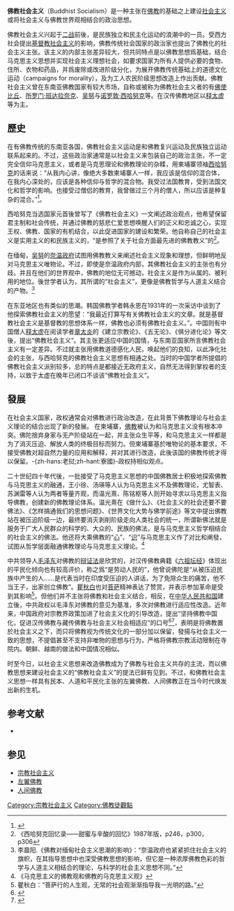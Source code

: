 {{Socialism sidebar}}

'''佛教社会主义'''（Buddhist Socialism）是一种主张在[[佛教|佛教]]的基础之上建设[[社会主义|社会主义]]或将社会主义与佛教世界观相结合的政治思想。

佛教社会主义兴起于[[二战|二战]]前後，是民族独立和民主化运动的浪潮中的一员。受西方社会提出[[基督教社会主义|基督教社会主义]]的影响，佛教传统社会国家的政治家也提出了佛教化的社会主义主张。该主义的内部主张差异较大，但共同特点是以佛教思想爲基础，结合马克思主义思想并实现社会主义理想社会，如要求国家为所有人提供必要的食物、住所、衣物和药品，并爲废除或改进阶级分化，为展开佛教传统基础上的道德文化运动（campaigns for morality），及为工人农民阶级思想改造上作出贡献。佛教社会主义曾在东南亚佛教国家有较大市场，自称或被称为佛教社会主义者的有[[佛使比丘|佛使比丘]]、[[所罗门·班达拉奈克|所罗门·班达拉奈克]]、[[吴努|吴努]]与[[诺罗敦·西哈努克|诺罗敦·西哈努克]]等。在汉传佛教地区以[[释太虚|释太虚]]等为主。

==歷史==
在有佛教传统的东南亚各国，佛教社会主义运动是和佛教复兴运动及民族独立运动联系起来的。不过，这些政治家通常是以社会主义来包装自己的政治主张，不一定完全信仰马克思主义，或者是马克思理论和佛教理论的杂糅，用柬埔寨领袖[[西哈努克|西哈努克]]的话来说：“从我内心讲，像绝大多数柬埔寨人一样，我应该是信仰的混合体，在我内心深处的，应该是各种信仰与哲学的混合物。我受过法国教育，受到法国文化和哲学的影响。也接受过僧侣的教育，我曾做过三个月的僧人，所以应该是种复杂的混合。”<ref>{{Cite web |url=https://news.qq.com/a/20121015/000686_1.htm |title=西哈努克忆流亡岁月：金日成为我建了座宫殿 |accessdate=2020-11-01 |archive-date=2020-11-07 |archive-url=https://web.archive.org/web/20201107095900/https://news.qq.com/a/20121015/000686_1.htm |dead-url=no }}</ref>。

西哈努克当选国家元首後曾写了《佛教社会主义》一文阐述政治观点，他希望保留君主制和社会传统，并通过佛教的慈悲仁爱思想唤醒人们的正义和忠诚之心，实现王权、佛教、国家的有机结合，以此促进国家的建设和繁荣。他自称自己的社会主义是实用主义的和民族主义的，“是参照了关于社会方面最先进的佛教教义”的<ref>《西哈努克回忆录——甜蜜与辛酸的回忆》1987年版，p246，p300，p306</ref>。

在缅甸，[[吴努|吴努]]的[[奈温政府|奈温政府]]试图用佛教教义来阐述社会主义现象和理想，但鲜明地反对马克思主义唯物论。不过，即使是奈温政府内部，其佛教社会主义的主张也有分歧。并且在他们的世界观中，佛教的地位无可撼动，社会主义是作为从属的、被利用的地位。後世学者认为，其所谓的“社会主义”，更像是佛教哲学与人道主义结合的产物。<ref>李晨阳.《佛教对缅甸社会主义思潮的影响》：“奈温政府也紧紧抓住社会主义的旗帜，在其指导思想中也深受佛教思想的影响，但它是一种浓厚佛教色彩的哲学与人道主义相结合的理论，与科学的社会主义思想不同。”</ref>

在东亚地区也有类似的思潮。韩国佛教学者韩永恩在1931年的一次采访中谈到了他探索佛教社会主义的愿望：“我最近打算写有关佛教社会主义的文章。就是基督教社会主义是基督教的思想体系一样，佛教也必须有佛教社会主义。”。中国则有中国僧人[[释太虚|释太虚]]在阅读学者[[章太炎|章太炎]]的《建立宗教论》、《五无论》、《俱分进化论》等文後，提出“佛教社会主义”。其主张更适应中国的国情，与东南亚国家所言佛教社会主义有一定差异。不过就主张用佛教道德感化人民，唤起他们的良知，以此净化社会的主张，与西哈努克的佛教社会主义思想有相通之处。当时的中国学者所提倡的佛教社会主义派别较多，总的特点是都接近无政府主义，自然无法得到掌权者的支持，以致于太虚在晚年已闭口不谈该“佛教社会主义”。

==發展==
在社会主义国家，政权通常会对佛教进行政治改造，在此背景下佛教理论与社会主义理论的结合出现了新的發展。
在柬埔寨，[[柬埔寨佛教|佛教]]被认为和马克思主义没有根本冲突。佛陀捨弃身家与无产阶级站在一起，并主张众生平等，和马克思主义一样都是为了消灭压迫、解放人类的终极目标而努力。但柬埔寨基於唯物论的基本要求，不接受佛教对超自然力量的应用和解释，并对其进行改造，此後该国的佛教传统才得以保留。-{zh-hans:老挝;zh-hant:寮國}-政权持相似观点。

二十世纪四十年代後，一批接受了马克思主义思想的中国佛教居士积极地探索佛教与马克思主义的融通，王小徐、汤瑛等人认为马克思主义不及佛教理论，尤智表、苏渊雷等人认为两者等量齐观，而温光熹、陈铭枢等人则开始寻求以马克思主义指导佛教，创建新的佛教理论体系。温光熹在《做什么》、《社会主义的社会还要不要佛法》、《怎样搞通我们的思想问题》、《世界文化大势与佛学前途》等文中提出佛教站在被压迫阶级一边，最终要消灭剥削阶级走向人类社会的统一，所谓新佛法就是服务于广大人民群众的科学的、大众的、民族的佛法，是与马克思主义哲学相结合的社会主义的佛法。他还将大乘佛教的“[[心_(佛教)|心]]”、“[[识_(佛教)|识]]”与马克思主义作了对比和阐發，试图从哲学层面融通佛教理论与马克思主义理论。<ref>《马克思主义的佛教观和佛教的马克思主义观》</ref>

中共领导人[[毛泽东|毛泽东]]对佛教的[[辩证法|辩证法]]是欣赏的，对汉传佛教典籍《[[六祖坛经|六祖坛经]]》体现出的平民化倾向也有较高评价，称之爲“是劳动人民的”，他曾说佛陀是“从被压迫民族中产生的人……是代表当时在印度受压迫的人讲话，为了免除众生的痛苦，他不当王子，出家创立佛教”。[[瞿秋白|瞿秋白]]也对[[菩萨|菩萨]]精神表达了赞赏，并表示参加革命是受到其影响<ref>瞿秋白：“菩萨行的人生观，无常的社会观渐渐指导我一光明的路。”</ref>。但他们并不主张将佛教和社会主义结合，相反，在[[中华人民共和国|中华人民共和国]]建立後，中共政权以毛泽东对佛教的意见为基准，多次对佛教进行适应性改造。近年来，中国政府对宗教界政策加进了社会主义化的引导改造，提出“坚持佛教中国化，促进汉传佛教与藏传佛教与社会主义社会相适应”的口号<ref>{{Cite web |url=http://www.rmzxb.com.cn/c/2018-01-25/1941476.shtml |title=坚持佛教中国化方向积极与社会主义社会相适应——佛教中国化的本质及内容.人民政协网 |access-date=2020-11-01 |archive-date=2021-03-11 |archive-url=https://web.archive.org/web/20210311064548/http://www.rmzxb.com.cn/c/2018-01-25/1941476.shtml }}</ref><ref>{{Cite web |url=http://www.fjnet.com/bty1/gdnr/201607/t20160713_241010.htm |title=《人民日报》：积极引导宗教与社会主义社会相适应  |accessdate=2020-11-01 |archive-date=2019-09-05 |archive-url=https://web.archive.org/web/20190905080229/http://www.fjnet.com/bty1/gdnr/201607/t20160713_241010.htm |dead-url=no }}</ref>，表明是将佛教置於社会主义之下，而只将佛教视为传统文化的一部分加以保留，發揚与社会主义一致的思想，不提倡甚至不支持非唯物的思想与行为，严格将佛教宗教活动限制在寺院内。朝鲜、越南的做法和中国情况相似。

时至今日，以社会主义思想来改造佛教成为了佛教与社会主义共存的主流，而以佛教思想来建设社会主义的“佛教社会主义”的提法已鲜有见到。不过，和佛教社会主义思想一样具有民本、人道和平民化主张的左翼佛教、人间佛教正在当今时代焕发出新的生机。

== 参考文献 ==
{{Reflist|1}}
*{{book|title=《中国佛教的社会主义改造》|isbn=9789629966027}}

== 参见 ==
* [[宗教社会主义|宗教社会主义]]
* [[左翼佛教|左翼佛教]]
* [[人间佛教|人间佛教]]

[[Category:宗教社会主义|Category:宗教社会主义]]
[[Category:佛教徒觀點|Category:佛教徒觀點]]